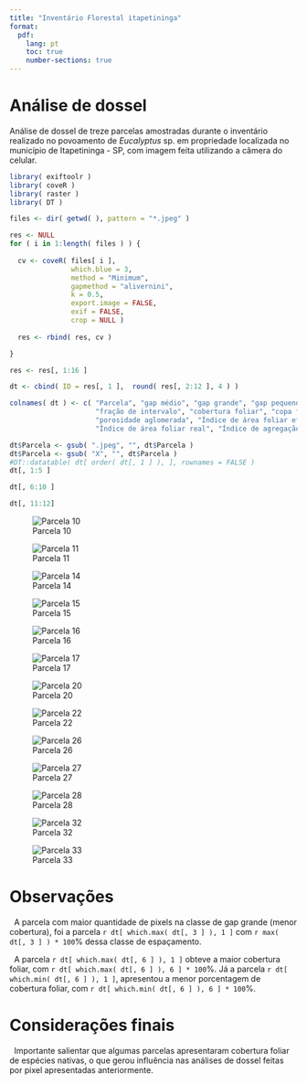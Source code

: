 ```yaml
---
title: "Inventário Florestal itapetininga"
format:
  pdf:
    lang: pt
    toc: true
    number-sections: true
---
```


# Análise de dossel

Análise de dossel de treze parcelas amostradas durante o inventário realizado no povoamento de _Eucalyptus_ sp. em propriedade localizada no município de Itapetininga - SP, com imagem feita utilizando a câmera do celular.

```r
library( exiftoolr )
library( coveR )
library( raster ) 
library( DT )

files <- dir( getwd( ), pattern = "*.jpeg" )

res <- NULL
for ( i in 1:length( files ) ) {
  
  cv <- coveR( files[ i ], 
               which.blue = 3, 
               method = "Minimum", 
               gapmethod = "alivernini", 
               k = 0.5, 
               export.image = FALSE, 
               exif = FALSE, 
               crop = NULL )
  
  res <- rbind( res, cv )

}

res <- res[, 1:16 ]

dt <- cbind( ID = res[, 1 ],  round( res[, 2:12 ], 4 ) )

colnames( dt ) <- c( "Parcela", "gap médio", "gap grande", "gap pequeno", 
                     "fração de intervalo", "cobertura foliar", "copa florestal",
                     "porosidade aglomerada", "Índice de área foliar efetiva",
                     "Índice de área foliar real", "Índice de agregação", "k" )

```

```r
dt$Parcela <- gsub( ".jpeg", "", dt$Parcela )
dt$Parcela <- gsub( "X", "", dt$Parcela )
#DT::datatable( dt[ order( dt[, 1 ] ), ], rownames = FALSE )
dt[, 1:5 ]
```

```r
dt[, 6:10 ]

dt[, 11:12]
```


::: {layout="[[1,1,1,1], [1,1,1,1], [1,1,1,1]]"}
![Parcela 10](10.jpeg) 

![Parcela 11](11.jpeg)

![Parcela 14](14.jpeg) 

![Parcela 15](15.jpeg)

![Parcela 16](16.jpeg)

![Parcela 17](17.jpeg)

![Parcela 20](20.jpeg)

![Parcela 22](22.jpeg)

![Parcela 26](26.jpeg)

![Parcela 27](27.jpeg)

![Parcela 28](28.jpeg)

![Parcela 32](32.jpeg)
:::

::: {layout="[[1]]"}

![Parcela 33](33.jpeg)
:::

\newpage

# Observações

\  A parcela com maior quantidade de pixels na classe de gap grande (menor cobertura), foi a parcela `r dt[ which.max( dt[, 3 ] ), 1 ]` com `r max( dt[, 3 ] ) * 100`% dessa classe de espaçamento. 

\  A parcela `r dt[ which.max( dt[, 6 ] ), 1 ]` obteve a maior cobertura foliar, com `r dt[ which.max( dt[, 6 ] ), 6 ] * 100`%. Já a parcela `r dt[ which.min( dt[, 6 ] ), 1 ]`, apresentou a menor porcentagem de cobertura foliar, com `r dt[ which.min( dt[, 6 ] ), 6 ] * 100`%.


# Considerações finais

\  Importante salientar que algumas parcelas apresentaram cobertura foliar de espécies nativas, o que gerou influência nas análises de dossel feitas por pixel apresentadas anteriormente.  


